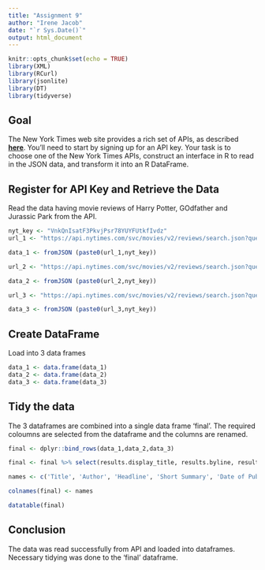 ---
title: "Assignment 9"
author: "Irene Jacob"
date: "`r Sys.Date()`"
output: html_document
---

```{r setup, include=FALSE}
knitr::opts_chunk$set(echo = TRUE)
library(XML)
library(RCurl)
library(jsonlite)
library(DT)
library(tidyverse)
```

## Goal 

The New York Times web site provides a rich set of APIs, as described [**here**](https://developer.nytimes.com/apis). You’ll need to start by signing up for an API key. Your task is to choose one of the New York Times APIs, construct an interface in R to read in the JSON data, and transform it into an R DataFrame.

## Register for API Key and Retrieve the Data

Read the data having movie reviews of Harry Potter, GOdfather and Jurassic Park from the API.

```{r}
nyt_key <- "VnkQnIsatF3PkvjPsr78YUYFUtkfIvdz"
url_1 <- "https://api.nytimes.com/svc/movies/v2/reviews/search.json?query=harry%20potter&api-key="

data_1 <- fromJSON (paste0(url_1,nyt_key))

url_2 <- "https://api.nytimes.com/svc/movies/v2/reviews/search.json?query=godfather&api-key="

data_2 <- fromJSON (paste0(url_2,nyt_key))

url_3 <- "https://api.nytimes.com/svc/movies/v2/reviews/search.json?query=jurassic%20park&api-key="

data_3 <- fromJSON (paste0(url_3,nyt_key))
```

## Create DataFrame

Load into 3 data frames

```{r}
data_1 <- data.frame(data_1)
data_2 <- data.frame(data_2)
data_3 <- data.frame(data_3)
```

## Tidy the data

The 3 dataframes are combined into a single data frame 'final'.
The required coloumns are selected from the dataframe and the columns are renamed.

```{r}
final <- dplyr::bind_rows(data_1,data_2,data_3)

final <- final %>% select(results.display_title, results.byline, results.headline, results.summary_short, results.publication_date)

names <- c('Title', 'Author', 'Headline', 'Short Summary', 'Date of Publication')

colnames(final) <- names

datatable(final)

```

## Conclusion

The data was read successfully from API and loaded into dataframes. 
Necessary tidying was done to the 'final' dataframe.